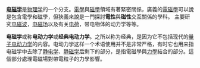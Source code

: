 '''[[电磁学|电磁学]]'''是[[物理学|物理学]]的一个分支。[[電學|電學]]與[[磁學|磁學]]領域有著緊密關係，廣義的[[電磁學|電磁學]]可以說是包含電學和磁學，但狹義來說是一門探討'''電性'''與'''磁性'''交互關係的學科。 主要研究[[电磁波|电磁波]]，[[电磁场|电磁场]]以及有关[[电荷|电荷]]，带电物体的动力学等等。

'''电磁学'''或称'''电动力学'''或'''经典电动力学'''。之所以称为经典，是因为它不包括现代的[[量子电动力学|量子电动力学]]的内容。电动力学这样一个术语使用并不是非常严格，有时它也用来指电磁学中去除了[[静电学|静电学]]、[[静磁学|静磁学]]后剩下的部分，是指電磁學與[[力學|力學]]結合的部分。這個部分處理電磁場對帶電粒子的力學影響。